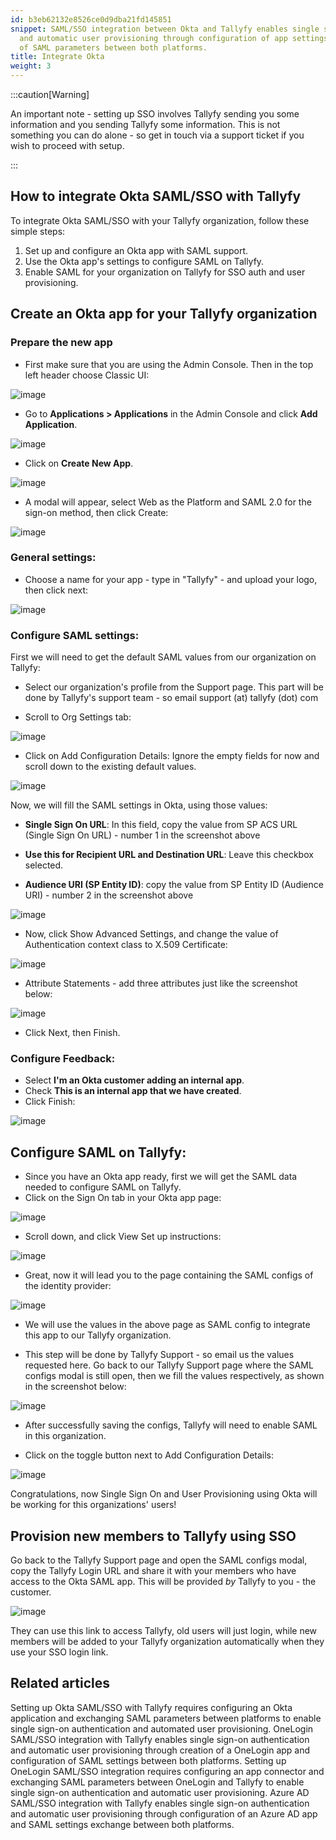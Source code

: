 ```yaml
---
id: b3eb62132e8526ce0d9dba21fd145851
snippet: SAML/SSO integration between Okta and Tallyfy enables single sign-on authentication
  and automatic user provisioning through configuration of app settings and exchange
  of SAML parameters between both platforms.
title: Integrate Okta
weight: 3
---
```


:::caution[Warning]

An important note - setting up SSO involves Tallyfy sending you some information and you sending Tallyfy some information. This is not something you can do alone - so get in touch via a support ticket if you wish to proceed with setup.

:::

## How to integrate Okta SAML/SSO with Tallyfy

To integrate Okta SAML/SSO with your Tallyfy organization, follow these simple steps:

1. Set up and configure an Okta app with SAML support.
2. Use the Okta app's settings to configure SAML on Tallyfy.
3. Enable SAML for your organization on Tallyfy for SSO auth and user provisioning.

## Create an Okta app for your Tallyfy organization

### Prepare the new app

- First make sure that you are using the Admin Console. Then in the top left header choose Classic UI:

![image](https://screenshots.tallyfy.com/oktasso-1.png)

- Go to **Applications > Applications** in the Admin Console and click **Add Application**.

![image](https://screenshots.tallyfy.com/oktasso-2.png)

- Click on **Create New App**.

![image](https://screenshots.tallyfy.com/oktasso-3.png)

- A modal will appear, select Web as the Platform and SAML 2.0 for the sign-on method, then click Create:

![image](https://screenshots.tallyfy.com/oktasso-4.png)

### General settings:

- Choose a name for your app - type in "Tallyfy" - and upload your logo, then click next:

![image](https://screenshots.tallyfy.com/oktasso-5.png)

### Configure SAML settings:

First we will need to get the default SAML values from our organization on Tallyfy:

- Select our organization's profile from the Support page. This part will be done by Tallyfy's support team - so email support (at) tallyfy (dot) com

- Scroll to Org Settings tab:

![image](https://screenshots.tallyfy.com/oktasso-6.png)

- Click on Add Configuration Details: Ignore the empty fields for now and scroll down to the existing default values.

![image](https://screenshots.tallyfy.com/oktasso-7.png)

Now, we will fill the SAML settings in Okta, using those values:

- **Single Sign On URL**: In this field, copy the value from SP ACS URL (Single Sign On URL) - number 1 in the screenshot above

- **Use this for Recipient URL and Destination URL**: Leave this checkbox selected.

- **Audience URI (SP Entity ID)**: copy the value from SP Entity ID (Audience URI) - number 2 in the screenshot above

![image](https://screenshots.tallyfy.com/oktasso-8.png)

- Now, click Show Advanced Settings, and change the value of Authentication context class to X.509 Certificate:

![image](https://screenshots.tallyfy.com/oktasso-9.png)

- Attribute Statements - add three attributes just like the screenshot below:

![image](https://screenshots.tallyfy.com/oktasso-10.png)

- Click Next, then Finish.

### Configure Feedback:

- Select **I'm an Okta customer adding an internal app**.
- Check **This is an internal app that we have created**.
- Click Finish:

![image](https://screenshots.tallyfy.com/oktasso-11.png)

## Configure SAML on Tallyfy:

- Since you have an Okta app ready, first we will get the SAML data needed to configure SAML on Tallyfy.
- Click on the Sign On tab in your Okta app page:

![image](https://screenshots.tallyfy.com/oktasso-12.png)

- Scroll down, and click View Set up instructions:

![image](https://screenshots.tallyfy.com/oktasso-13.png)

- Great, now it will lead you to the page containing the SAML configs of the identity provider:

![image](https://screenshots.tallyfy.com/oktasso-14.png)

- We will use the values in the above page as SAML config to integrate this app to our Tallyfy organization.

- This step will be done by Tallyfy Support - so email us the values requested here. Go back to our Tallyfy Support page where the SAML configs modal is still open, then we fill the values respectively, as shown in the screenshot below:

![image](https://screenshots.tallyfy.com/oktasso-15.png)

- After successfully saving the configs, Tallyfy will need to enable SAML in this organization.

- Click on the toggle button next to Add Configuration Details:

![image](https://screenshots.tallyfy.com/oktasso-16.png)

Congratulations, now Single Sign On and User Provisioning using Okta will be working for this organizations' users!

## Provision new members to Tallyfy using SSO

Go back to the Tallyfy Support page and open the SAML configs modal, copy the Tallyfy Login URL and share it with your members who have access to the Okta SAML app. This will be provided _by_ Tallyfy to you - the customer.

![image](https://screenshots.tallyfy.com/oktasso-17.png)

They can use this link to access Tallyfy, old users will just login, while new members will be added to your Tallyfy organization automatically when they use your SSO login link.


## Related articles
<CardGrid>
<LinkTitleCard header="<b>Authentication > Integrate Okta</b>" href="/products/pro/integrations/authentication/how-to-integrate-okta-samlsso-with-tallyfy/" > Setting up Okta SAML/SSO with Tallyfy requires configuring an Okta application and exchanging SAML parameters between platforms to enable single sign-on authentication and automated user provisioning. </LinkTitleCard>
<LinkTitleCard header="<b>Authentication > Integrate OneLogin</b>" href="/products/pro/integrations/authentication/how-to-integrate-onelogin-samlsso-with-tallyfy/" > OneLogin SAML/SSO integration with Tallyfy enables single sign-on authentication and automatic user provisioning through creation of a OneLogin app and configuration of SAML settings between both platforms. </LinkTitleCard>
<LinkTitleCard header="<b>Authentication > Integrate OneLogin</b>" href="/products/pro/integrations/authentication/how-to-integrate-onelogin-samlsso-with-tallyfy/" > Setting up OneLogin SAML/SSO integration requires configuring an app connector and exchanging SAML parameters between OneLogin and Tallyfy to enable single sign-on authentication and automatic user provisioning. </LinkTitleCard>
<LinkTitleCard header="<b>Authentication > Integrate Azure AD</b>" href="/products/pro/integrations/authentication/how-to-integrate-azure-ad-samlsso-with-tallyfy/" > Azure AD SAML/SSO integration with Tallyfy enables single sign-on authentication and automatic user provisioning through configuration of an Azure AD app and SAML settings exchange between both platforms. </LinkTitleCard>
</CardGrid>